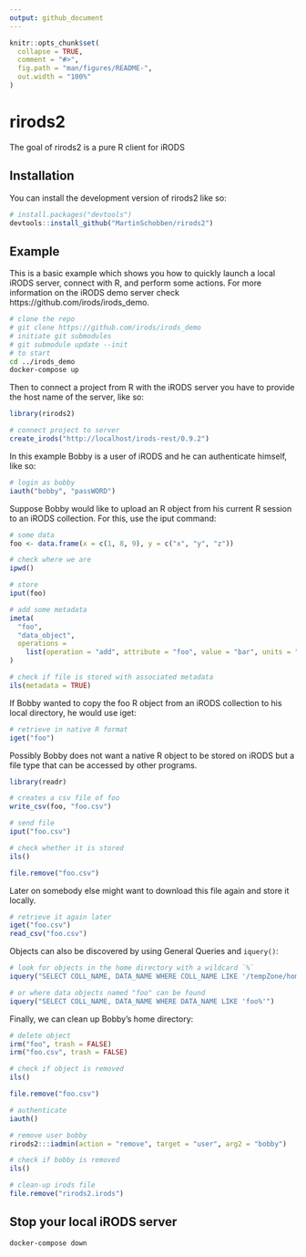 ```yaml
---
output: github_document
---
```


<!-- README.md is generated from README.Rmd. Please edit that file -->

```r
knitr::opts_chunk$set(
  collapse = TRUE,
  comment = "#>",
  fig.path = "man/figures/README-",
  out.width = "100%"
)
```

# rirods2

<!-- badges: start -->
<!-- badges: end -->

The goal of rirods2 is a pure R client for iRODS

## Installation

You can install the development version of rirods2 like so:

``` r
# install.packages("devtools")
devtools::install_github("MartinSchobben/rirods2")
```

## Example

This is a basic example which shows you how to quickly launch a local iRODS server, connect with R, and perform some actions. For more information on the iRODS demo server check https://github.com/irods/irods_demo.

```bash
# clone the repo
# git clone https://github.com/irods/irods_demo
# initiate git submodules
# git submodule update --init
# to start
cd ../irods_demo
docker-compose up
```

Then to connect a project from R with the iRODS server you have to provide the host name of the server, like so:

```r
library(rirods2)

# connect project to server
create_irods("http://localhost/irods-rest/0.9.2")
```

In this example Bobby is a user of iRODS and he can authenticate himself, like so:

```r
# login as bobby
iauth("bobby", "passWORD")
```

Suppose Bobby would like to upload an R object from his current R session to an iRODS collection. For this, use the iput command:

```r
# some data
foo <- data.frame(x = c(1, 8, 9), y = c("x", "y", "z"))

# check where we are
ipwd()

# store
iput(foo)

# add some metadata
imeta(
  "foo", 
  "data_object", 
  operations = 
    list(operation = "add", attribute = "foo", value = "bar", units = "baz")
)

# check if file is stored with associated metadata
ils(metadata = TRUE)
```

If Bobby wanted to copy the foo R object from an iRODS collection to his local directory, he would use
iget:

```r
# retrieve in native R format
iget("foo")
```

Possibly Bobby does not want a native R object to be stored on iRODS but a file type that can be accessed by other programs.

```r
library(readr)

# creates a csv file of foo
write_csv(foo, "foo.csv")

# send file
iput("foo.csv")

# check whether it is stored
ils()
```

```r
file.remove("foo.csv")
```

Later on somebody else might want to download this file again and store it locally.

```r
# retrieve it again later
iget("foo.csv")
read_csv("foo.csv")
```

Objects can also be discovered by using General Queries and `iquery()`:

```r
# look for objects in the home directory with a wildcard `%`
iquery("SELECT COLL_NAME, DATA_NAME WHERE COLL_NAME LIKE '/tempZone/home/%'")
```

```r
# or where data objects named "foo" can be found
iquery("SELECT COLL_NAME, DATA_NAME WHERE DATA_NAME LIKE 'foo%'")
```

Finally, we can clean up Bobby's home directory:

```r
# delete object
irm("foo", trash = FALSE)
irm("foo.csv", trash = FALSE)

# check if object is removed
ils()
```


```r
file.remove("foo.csv")
```


<!-- The user Bobby can also be removed again. -->

```r
# authenticate
iauth()

# remove user bobby
rirods2:::iadmin(action = "remove", target = "user", arg2 = "bobby")

# check if bobby is removed
ils()

# clean-up irods file
file.remove("rirods2.irods")
```

## Stop your local iRODS server

```bash
docker-compose down
```
